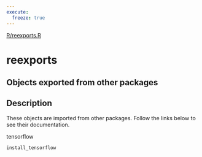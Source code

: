 ```yaml
---
execute:
  freeze: true
---
```


[R/reexports.R](https://github.com/rstudio/tfhub//blob/main/R/reexports.R#L) 

# reexports

## Objects exported from other packages

## Description

 These objects are imported from other packages. Follow the links below to see their documentation.   

  

tensorflow

`install_tensorflow`

 










